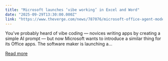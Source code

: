 ```yaml
---
title: "Microsoft launches ‘vibe working’ in Excel and Word"
date: "2025-09-29T13:30:00.000Z"
link: "https://www.theverge.com/news/787076/microsoft-office-agent-mode-office-agent-anthropic-models"
---
```


You’ve probably heard of vibe coding — novices writing apps by creating a simple AI prompt — but now Microsoft wants to introduce a similar thing for its Office apps. The software maker is launching a...

[Read more](https://www.theverge.com/news/787076/microsoft-office-agent-mode-office-agent-anthropic-models)
